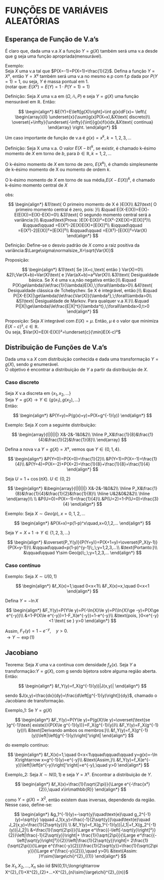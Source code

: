 # FUNÇÕES DE VARIÁVEIS ALEATÓRIAS

## Esperança de Função de V.a's

É claro que, dada uma v.a $X$ a função $Y=g(X)$ também será uma v.a desde que g seja uma função apropriada(mensurável).

Exemplo:<br> Seja $X$ uma v.a tal que $P(X=-1)=P(X=1)=\frac{1}{2}$.
Defina a função $Y=X²$, então $Y=X²$ também será uma v.a no mesmo e.p com f.p dada por $P(Y=1)=1$, ou seja, $Y$ é massa pontual em 1.
<br>(notar que: $E(X²)=E(Y)=1\cdot P(Y=1)=1$)

Definição: Seja $X$ uma v.a em $(\Omega,\mathbb{A},P)$ e seja $Y=g(X)$ uma função mensurável em $\mathbb{R}$. Então:

$$
\begin{align*}
&E(Y)=E\left[g(X)\right]=\int g(x)dF(x)=
\left\{
\begin{array}{ll}
\underset{x}{\sum}g(x)P(X=x),&X\text{ discreto}\\
\overset{+\infty}{\underset{-\infty}{\int}}g(x)f(x)dx,&X\text{ contínua}
\end{array}
\right.
\end{align*}
$$

Um caso importante de função de v.a é $g(x)=x^k,\;k=1,2,3,...$

Definição: Seja X uma v.a. O valor $E(X-b)^k$, se existir, é chamado k-ésimo momento de $X$ em torno de $b$, para $b\in\mathbb{R},k=1,2,...$

O k-ésimo momento de $X$ em torno de zero, $E(X^k)$, é chamdo simplesmente de k-ésimo momento de X ou momento de ordem $k$.

O k-ésimo momento de $X$ em torno de sua média,$E(X-E(X))^k$, é chamado k-ésimo momento central de $X$

obs:

$$
\begin{align*}
&1)\text{ O primeiro momento de X é }E(X)\\
&2)\text{ O primeiro momento central é zero, pois: }\\
&\quad E(X-E(X))=E(X)-E(E(X))=E(X)-E(X)=0\\
&3)\text{ O segundo momento central será a variância:}\\
&\quad\text{Prova: }E(X-E(X))²=E(X²-2XE(X)+[E(X)]²)\\
&\qquad\qquad =E(X²)-2E(X)E(X)+[E(X)]²\\
&\qquad\qquad =E(X²)-2[E(X)]²+[E(X)]²\\
&\qquad\qquad =E(X²)-[E(X)]²=Var(X)
\end{align*}
$$

Definição: Define-se o desvio padrão de $X$ como a raiz positiva da variância:$\Large\sigma\normalsize_X=\sqrt{Var(X)}$

Proposição:

$$
\begin{align*}
&1)\text{ Se }X=c,\text{ entâo } Var(X)=0\\
&2)\;Var(X+b)=Var(X)\text{ e }Var(aX+b)=a²Var(X)\\
&3)\text{ Desigualdade básica. Se X é uma v.a,não negativa então:}\\
&\quad P(X\ge\lambda)\le\frac{1}{\lambda}E(X),\;\forall\lambda>0\\
&4)\text{ Desiqualdade clássica de Tchebychev. Se X é integrável, então:}\\
&\quad P(|X-E(X)|\ge\lambda)\le\frac{Var(X)}{\lambda²},\;\forall\lambda>0\\
&5)\text{ Desigualdade de Markov. Para qualquer v.a X:}\\
&\quad P(|X|\ge\lambda)\le\frac{E|X|^t}{\lambda^t},\;\forall\lambda>0,t>0
\end{align*}
$$

Proposição: Seja $X$ integrável com $E(X)=\mu$. Então, $\mu$ é o valor que minimiza $E(X-c)²,\;c\in\mathbb{R}$.
<br> Ou seja, $Var(X)=E(X-E(X))²=\underset{c}{\min}E(X-c)²$


## Distribuição de Funções de V.a's

Dada uma v.a $X$ com distribuição conhecida e dada uma transformação $Y=g(X)$, sendo $g$ enumerável.
<br>O objetivo é encontrar a distribuição de $Y$ a partir da distribuição de $X$.

### Caso discreto

Seja $X$ v.a discreta em $\{x_1,x_2,...\}$
<br>Seja $Y=g(X) \rightarrow Y\in\{g(x_1),g(x_2),...\}$
<br>Então:

$$
\begin{align*}
&P(Y=y)=P(g(x)=y)=P(X=g^{-1}(y))
\end{align*}
$$

Exemplo: Seja $X$ com a seguinte distribuição:

$$
\begin{array}{l|l|l|l|}
X&-2&-1&0&2\\
\hline
P_X&\frac{1}{8}&\frac{1}{4}&\frac{1}{2}&\frac{1}{8}\\
\end{array}
$$

Defina a nova v.a $Y=g(X)=X²$, vemos que $Y\in\{0,1,4\}$.

$$
\begin{align*}
&P(Y=0)=P(X=0)=\frac{1}{2}\\
&P(Y=1)=P(X=-1)=\frac{1}{4}\\
&P(Y=4)=P(X=-2)+P(X=2)=\frac{1}{8}+\frac{1}{8}=\frac{1}{4}
\end{align*}
$$

Seja $U=1+\cos(\pi X)$. $U\in\{0,2\}$

$$
\begin{align*}
&\begin{array}{l|l|l|l|}
X&-2&-1&0&2\\
\hline
P_X&\frac{1}{8}&\frac{1}{4}&\frac{1}{2}&\frac{1}{8}\\
\hline
U&2&0&2&2\\
\hline
\end{array}\\
\\
&P(U=0)=P(X=-1)=\frac{1}{4}\\
&P(U=2)=1-P(U=0)=\frac{3}{4}
\end{align*}
$$

Exemplo: Seja $X\sim Geo(p),\;x=0,1,2,...$

$$
\begin{align*}
&P(X=x)=p(1-p)^x\quad,x=0,1,2,...
\end{align*}
$$

Seja $Y=X+1\rightarrow Y\in\{1,2,3,...\}$

$$
\begin{align*}
&\overset{P_Y(y)}{P(Y=y)}=P(X+1=y)=\overset{P_X(y-1)}{P(X=y-1)}\\
&\qquad\qquad=p(1-p)^{y-1}\;,\;y=1,2,3,...\\
&\text{Portanto:}\\
&\qquad\qquad Y\sim Geo(p)\;,\;y=1,2,3,...
\end{align*}
$$

### Caso contínuo

Exemplo: Seja $X\sim U(0,1)$

$$
\begin{align*}
&f_X(x)=1,\quad 0<x<1\\
&F_X(x)=x,\quad 0<x<1
\end{align*}
$$

Defina $Y=-\ln{X}$

$$
\begin{align*}
&F_Y(y)=P(Y\le y)=P(-\ln{X}\le y)=P(\ln{X}\ge -y)=P(X\ge e^{-y})\\
&=1-P(X\le e^{-y})=1-F_X(e^{-y})=1-e^{-y}\\
&\text{pois, }0<e^{-y}<1 \text{ se } y>0
\end{align*}
$$

Assim, $F_Y(y)=1-e^{-y},\quad y>0.$
<br>$\rightarrow Y\sim \exp(1)$

## Jacobiano

Teorema: Seja $X$ uma v.a contínua com densidade $f_X(x)$. Seja $Y$ a transformação:$Y=g(X)$, 
com g sendo bijetora sobre alguma região aberta. Então:

$$
\begin{align*}
&f_Y(y)=f_X(g^{-1}(y))|J(x,y)|
\end{align*}
$$

sendo $J(x,y)=\frac{dx}{dy}=\frac{d\left[g^{-1}(y)\right]}{dy}$, chamado o Jacobiano de transformação.

Exemplo_1: Se $Y=g(X)$

$$
\begin{align*}
&F_Y(y)=P(Y\le y)=P(g(X)\le y)=\overset{\text{se }g^{-1}\text{ existe}}{P(X\le g^{-1}(y))}=F_X(g^{-1}(y))\\
&F_Y(y)=F_X(g^{-1}(y))\\
&\text{Derivando ambos os membros:}\\
&f_Y(y)=f_X(g^{-1}(y))\left|\left[g^{-1}(y)\right]'\right|
\end{align*}
$$

do exemplo contínuo:

$$
\begin{align*}
&f_X(x)=1,\quad 0<x<1\qquad\qquad\qquad y=g(x)=-\ln X\rightarrow x=g^{-1}(y)=e^{-y}\\
&\text{Assim,}\\
&f_Y(y)=f_X(e^{-y})\left|\left[e^{-y}\right]'\right|=e^{-y},\quad y>0
\end{align*}
$$

Exemplo_2: Seja $X\sim N(0,1)$ e seja $Y=X²$. Encontrar a distribuição de $Y$.

$$
\begin{align*}
&f_X(x)=\frac{1}{\sqrt{2\pi}}{\Large e^{-\frac{x²}{2}},\quad x\in\mathbb{R}}
\end{align*}
$$

como $Y=g(X)=X^2$, então existem duas inversas, dependendo da região.
<br>Nesse caso, define-se:

$$
\begin{align*}
&g_1^{-1}(y)=-\sqrt{y}\quad\text{e}\quad g_2^{-1}(y)=\sqrt{y}
\qquad J_1(x,y)=\frac{-1}{2\sqrt{y}}\quad\text{e}\quad J_2(x,y)=\frac{1}{2\sqrt{y}}\\
\\
&f_Y(y)=f_X(g_1^{-1}(y))|J_1|+f_X(g_2^{-1}(y))|J_2|\\
&=\frac{1}{\sqrt{2\pi}}{\Large e^\frac{{-\left[-\sqrt{y}\right]²}}{2}}\left|\frac{-1}{2\sqrt{y}}\right|+
\frac{1}{\sqrt{2\pi}}{\Large e^\frac{{-\left[\sqrt{y}\right]²}}{2}}\left|\frac{1}{2\sqrt{y}}\right|=
2\frac{1}{\sqrt{2\pi}}{\Large e^{\frac{-y}{2}}}\frac{1}{2\sqrt{y}}=\frac{1}{\sqrt{2\pi y}}{\Large e^{\frac{-y}{2}}},\quad y>0\\
&\text{Assim: }Y\sim{\large\chi}^{2}_{(1)}
\end{align*}
$$

Se $X_1,X_2,...,X_n$ são iid $N(0,1)\;\longrightarrow X^{2}_{1}+X^{2}_{2}+...+X^{2}_{n}\sim{\large\chi}^{2}_{(n)}$
